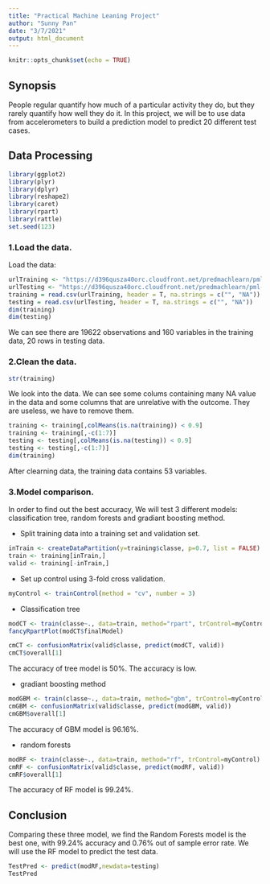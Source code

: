 ```yaml
---
title: "Practical Machine Leaning Project"
author: "Sunny Pan"
date: "3/7/2021"
output: html_document
---
```


```r
knitr::opts_chunk$set(echo = TRUE)
```

## Synopsis
People regular quantify how much of a particular activity they do, but they rarely quantify how well they do it. In this project, we will be to use data from accelerometers to build a prediction model to predict 20 different test cases. 

## Data Processing
```r
library(ggplot2)
library(plyr)
library(dplyr)
library(reshape2)
library(caret)
library(rpart)
library(rattle)
set.seed(123)
```

### 1.Load the data.

Load the data:
```r
urlTraining <- "https://d396qusza40orc.cloudfront.net/predmachlearn/pml-training.csv"
urlTesting <- "https://d396qusza40orc.cloudfront.net/predmachlearn/pml-testing.csv"
training = read.csv(urlTraining, header = T, na.strings = c("", "NA"))
testing = read.csv(urlTesting, header = T, na.strings = c("", "NA"))
dim(training)
dim(testing)
```

We can see there are 19622 observations and 160 variables in the training data, 20 rows in testing data.

### 2.Clean the data.
```r
str(training)
```
We look into the data. We can see some colums containing many NA value in the data and some columns that are unrelative with the outcome. They are useless, we have to remove them.

```r
training <- training[,colMeans(is.na(training)) < 0.9]
training <- training[,-c(1:7)]
testing <- testing[,colMeans(is.na(testing)) < 0.9]
testing <- testing[,-c(1:7)]
dim(training)
```

After clearning data, the training data contains 53 variables.

### 3.Model comparison.
In order to find out the best accuracy, We will test 3 different models: classification tree, random forests and gradiant boosting method.

- Split training data into a training set and validation set.
```r
inTrain <- createDataPartition(y=training$classe, p=0.7, list = FALSE)
train <- training[inTrain,]
valid <- training[-inTrain,]
```

- Set up control using 3-fold cross validation.
```r
myControl <- trainControl(method = "cv", number = 3)
```

- Classification tree
```r
modCT <- train(classe~., data=train, method="rpart", trControl=myControl)
fancyRpartPlot(modCT$finalModel)
```

```r
cmCT <- confusionMatrix(valid$classe, predict(modCT, valid))
cmCT$overall[1]
```

The accuracy of tree model is 50%. The accuracy is low.

- gradiant boosting method
```r
modGBM <- train(classe~., data=train, method="gbm", trControl=myControl, verbose = F)
cmGBM <- confusionMatrix(valid$classe, predict(modGBM, valid))
cmGBM$overall[1]
```

The accuracy of GBM model is 96.16%.

- random forests
```r
modRF <- train(classe~., data=train, method="rf", trControl=myControl)
cmRF <- confusionMatrix(valid$classe, predict(modRF, valid))
cmRF$overall[1]
```

The accuracy of RF model is 99.24%.

## Conclusion

Comparing these three model, we find the Random Forests model is the best one, with 99.24% accuracy and 0.76% out of sample error rate. We will use the RF model to predict the test data.

```r
TestPred <- predict(modRF,newdata=testing)
TestPred
```
